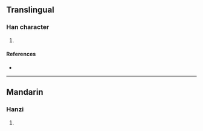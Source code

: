 {{character info/new}}
==Translingual==

===Han character===
{{Han char|rn=86|rad=火|as=06|sn=10|four=93814|canj=FJHP|ids=⿰火宅}}

# {{defn|Han|sort=火06}}

====References====
* {{Han ref|kx=0671.070|dkj=19024|hdz=32201.020|uh=70E2|ud=28898|bh=D270|bd=53872}}

----

==Mandarin==

===Hanzi===
{{cmn-hanzi|pin=[[zhè]] ([[zhe4]])|wg=che<sup>4</sup>}}

# {{defn|lang=cmn|sort=火06}}